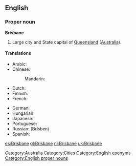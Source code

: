 ==English==

===Proper noun===
'''Brisbane'''

# Large city and State capital of [[Queensland]] ([[Australia]]).

====Translations====
{{trans-top|Capital of Queensland, Australia}}
* Arabic: {{t|ar|بريزبين|m|tr=briizbin|sc=Arab}}
* Chinese:
*: Mandarin: {{t|zh|布里斯班|tr=Bùlǐsībān|sc=Hani}}
* Dutch: {{t|nl|Brisbane}}
* Finnish: {{t|fi|Brisbane}}
* French: {{t|fr|Brisbane|m}}
{{trans-mid}}
* German: {{t|de|Brisbane|n}}
* Hungarian: {{t|hu|Brisbane}}
* Japanese: {{t|ja|ブリスベン|tr=Burisuben|sc=Jpan}}
* Portuguese: {{t|pt|Brisbane|m}}
* Russian: {{t|ru|Брисбен|m|sc=Cyrl}} (Brísben)
* Spanish: {{t|es|Brisbane|m}}
{{trans-bottom}}

[[Category:Australia]]
[[Category:Cities]]
[[Category:English eponyms]]
[[Category:English proper nouns]]

[[es:Brisbane]]
[[gl:Brisbane]]
[[nl:Brisbane]]
[[uk:Brisbane]]